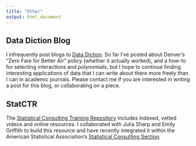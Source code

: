 ```yaml
---
title: "Other"
output: html_document
---
```


## Data Diction Blog

I infrequently post blogs to [Data Diction](https://data-diction.com/). So far I've posted about Denver's "Zero Fare for Better Air" policy (whether it actually worked), and a how-to for selecting interactions and polynomials, but I hope to continue finding interesting applications of data that I can write about there more freely than I can in academic journals. Please contact me if you are interested in writing a post for this blog, or collaborating on a piece. 

## StatCTR

The [Statistical Consulting Training Repository](https://statCTR.com) includes indexed, vetted videos and online resources. I collaborated with Julia Sharp and Emily Griffith to build this resource and have recently integrated it within the American Statistical Association's [Statistical Consulting Section](https://community.amstat.org/cnsl/home). 
